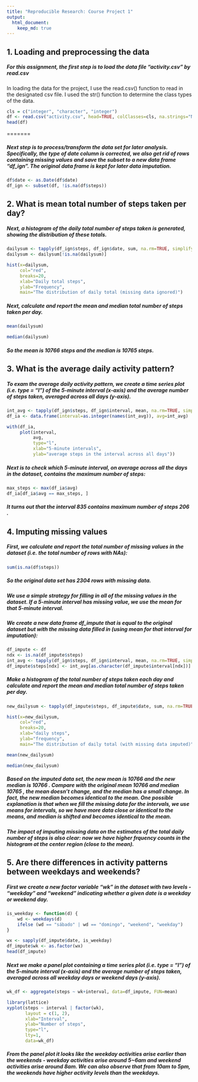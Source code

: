 ```yaml
---
title: "Reproducible Research: Course Project 1"
output: 
  html_document:
    keep_md: true
---
```



## 1. Loading and preprocessing the data

##### For this assignment, the first step is to load the data file "activity.csv" by read.csv

In loading the data for the project, I use the read.csv() function to read in the designated csv file. I used the str() function to determine the class types of the data.

```r
cls = c("integer", "character", "integer")
df <- read.csv("activity.csv", head=TRUE, colClasses=cls, na.strings="NA")
head(df)
```
=======


##### Next step is to process/transform the data set for later analysis. Specifically, the type of date column is corrected, we also get rid of rows containing missing values and save the subset to a new data frame "df_ign". The original data frame is kept for later data imputation.

```r
df$date <- as.Date(df$date)
df_ign <- subset(df, !is.na(df$steps))
```

## 2. What is mean total number of steps taken per day?

##### Next, a histogram of the daily total number of steps taken is generated, showing the distribution of these totals.

```r
dailysum <- tapply(df_ign$steps, df_ign$date, sum, na.rm=TRUE, simplify=T)
dailysum <- dailysum[!is.na(dailysum)]

hist(x=dailysum,
     col="red",
     breaks=20,
     xlab="Daily total steps",
     ylab="Frequency",
     main="The distribution of daily total (missing data ignored)")
```


##### Next, calculate and report the mean and median total number of steps taken per day.

```r
mean(dailysum)
```

```r
median(dailysum)
```

##### So the mean is 10766 steps and the median is 10765 steps.


## 3. What is the average daily activity pattern?

##### To exam the average daily activity pattern, we create a time series plot (i.e. type = "l") of the 5-minute interval (x-axis) and the average number of steps taken, averaged across all days (y-axis).

```r
int_avg <- tapply(df_ign$steps, df_ign$interval, mean, na.rm=TRUE, simplify=T)
df_ia <- data.frame(interval=as.integer(names(int_avg)), avg=int_avg)

with(df_ia,
     plot(interval,
          avg,
          type="l",
          xlab="5-minute intervals",
          ylab="average steps in the interval across all days"))
```

##### Next is to check which 5-minute interval, on average across all the days in the dataset, contains the maximum number of steps:

```r
max_steps <- max(df_ia$avg)
df_ia[df_ia$avg == max_steps, ]
```

##### It turns out that the interval 835 contains maximum number of steps 206 .

## 4. Imputing missing values

##### First, we calculate and report the total number of missing values in the dataset (i.e. the total number of rows with NAs):

```r
sum(is.na(df$steps))
```

##### So the original data set has 2304 rows with missing data.

##### We use a simple strategy for filling in all of the missing values in the dataset. If a 5-minute interval has missing value, we use the mean for that 5-minute interval.

##### We create a new data frame df_impute that is equal to the original dataset but with the missing data filled in (using mean for that interval for imputation):

```r
df_impute <- df
ndx <- is.na(df_impute$steps)
int_avg <- tapply(df_ign$steps, df_ign$interval, mean, na.rm=TRUE, simplify=T)
df_impute$steps[ndx] <- int_avg[as.character(df_impute$interval[ndx])]
```

##### Make a histogram of the total number of steps taken each day and calculate and report the mean and median total number of steps taken per day.

```r
new_dailysum <- tapply(df_impute$steps, df_impute$date, sum, na.rm=TRUE, simplify=T)

hist(x=new_dailysum,
     col="red",
     breaks=20,
     xlab="daily steps",
     ylab="frequency",
     main="The distribution of daily total (with missing data imputed)")
```


```r
mean(new_dailysum)
```

```r
median(new_dailysum)
```

##### Based on the imputed data set, the new mean is 10766 and the new median is 10766 . Compare with the original mean 10766 and median 10765 , the mean doesn't change, and the median has a small change. In fact, the new median becomes identical to the mean. One possible explanation is that when we fill the missing data for the intervals, we use means for intervals, so we have more data close or identical to the means, and median is shifted and becomes identical to the mean.

##### The impact of imputing missing data on the estimates of the total daily number of steps is also clear: now we have higher frquency counts in the histogram at the center region (close to the mean).

## 5. Are there differences in activity patterns between weekdays and weekends?

##### First we create a new factor variable "wk" in the dataset with two levels - "weekday" and "weekend" indicating whether a given date is a weekday or weekend day.


```r
is_weekday <- function(d) {
    wd <- weekdays(d)
    ifelse (wd == "sábado" | wd == "domingo", "weekend", "weekday")
}

wx <- sapply(df_impute$date, is_weekday)
df_impute$wk <- as.factor(wx)
head(df_impute)
```

##### Next we make a panel plot containing a time series plot (i.e. type = "l") of the 5-minute interval (x-axis) and the average number of steps taken, averaged across all weekday days or weekend days (y-axis).

```r
wk_df <- aggregate(steps ~ wk+interval, data=df_impute, FUN=mean)

library(lattice)
xyplot(steps ~ interval | factor(wk),
       layout = c(1, 2),
       xlab="Interval",
       ylab="Number of steps",
       type="l",
       lty=1,
       data=wk_df)
```

##### From the panel plot it looks like the weekday activities arise earlier than the weekends - weekday activities arise around 5~6am and weekend activities arise around 8am. We can also observe that from 10am to 5pm, the weekends have higher activity levels than the weekdays.
